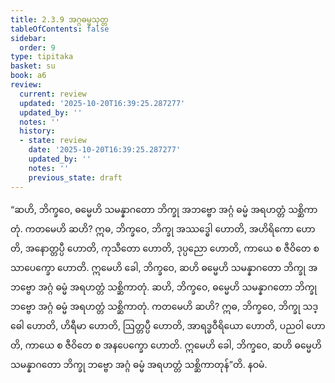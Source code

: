 ```yaml
---
title: 2.3.9 အဂ္ဂဓမ္မသုတ္တ
tableOfContents: false
sidebar:
  order: 9
type: tipitaka
basket: su
book: a6
review:
  current: review
  updated: '2025-10-20T16:39:25.287277'
  updated_by: ''
  notes: ''
  history:
  - state: review
    date: '2025-10-20T16:39:25.287277'
    updated_by: ''
    notes: ''
    previous_state: draft
---
```



<DynamicBreadcrumb />


<ReviewStatus review={frontmatter.review} showDetails={true} />

<HypothesisAnnotation frontmatter={frontmatter} />

<Division number="83" book="a6" e="ch" v="16" p="377">

<Paragraph number="675" book="a6">
“ဆဟိ, ဘိက္ခဝေ, ဓမ္မေဟိ သမန္နာဂတော ဘိက္ခု အဘဗ္ဗော အဂ္ဂံ ဓမ္မံ အရဟတ္တံ သစ္ဆိကာတုံ. ကတမေဟိ ဆဟိ? ဣဓ, ဘိက္ခဝေ, ဘိက္ခု အဿဒ္ဓေါ ဟောတိ, အဟိရိကော ဟောတိ, အနောတ္တပ္ပီ ဟောတိ, ကုသီတော ဟောတိ, ဒုပ္ပညော ဟောတိ, ကာယေ စ ဇီဝိတေ စ သာပေက္ခော ဟောတိ. ဣမေဟိ ခေါ, ဘိက္ခဝေ, ဆဟိ ဓမ္မေဟိ သမန္နာဂတော ဘိက္ခု အဘဗ္ဗော အဂ္ဂံ ဓမ္မံ အရဟတ္တံ သစ္ဆိကာတုံ.
</Paragraph>

<Paragraph number="676" book="a6">
ဆဟိ, ဘိက္ခဝေ, ဓမ္မေဟိ သမန္နာဂတော ဘိက္ခု ဘဗ္ဗော အဂ္ဂံ ဓမ္မံ အရဟတ္တံ သစ္ဆိကာတုံ. ကတမေဟိ ဆဟိ? ဣဓ, ဘိက္ခဝေ, ဘိက္ခု သဒ္ဓေါ ဟောတိ, ဟိရီမာ ဟောတိ, ဩတ္တပ္ပီ ဟောတိ, အာရဒ္ဓဝီရိယော ဟောတိ, ပညဝါ ဟောတိ, ကာယေ စ ဇီဝိတေ စ အနပေက္ခော ဟောတိ. ဣမေဟိ ခေါ, ဘိက္ခဝေ, ဆဟိ ဓမ္မေဟိ သမန္နာဂတော ဘိက္ခု ဘဗ္ဗော အဂ္ဂံ ဓမ္မံ အရဟတ္တံ သစ္ဆိကာတုန်”တိ.

</Paragraph>
</Division>

<Paragraph number="677" type="center" book="a6">
နဝမံ.
</Paragraph>